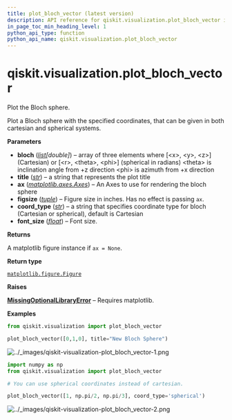 ```yaml
---
title: plot_bloch_vector (latest version)
description: API reference for qiskit.visualization.plot_bloch_vector in the latest version of qiskit
in_page_toc_min_heading_level: 1
python_api_type: function
python_api_name: qiskit.visualization.plot_bloch_vector
---
```


<span id="qiskit-visualization-plot-bloch-vector" />

# qiskit.visualization.plot\_bloch\_vector

<Function id="qiskit.visualization.plot_bloch_vector" isDedicatedPage={true} github="https://github.com/Qiskit/qiskit/tree/stable/1.3/qiskit/visualization/state_visualization.py#L187-L251" signature="qiskit.visualization.plot_bloch_vector(bloch, title='', ax=None, figsize=None, coord_type='cartesian', font_size=None)">
  Plot the Bloch sphere.

  Plot a Bloch sphere with the specified coordinates, that can be given in both cartesian and spherical systems.

  **Parameters**

  *   **bloch** ([*list*](https://docs.python.org/3/library/stdtypes.html#list "(in Python v3.13)")*\[double]*) – array of three elements where \[\<x>, \<y>, \<z>] (Cartesian) or \[\<r>, \<theta>, \<phi>] (spherical in radians) \<theta> is inclination angle from +z direction \<phi> is azimuth from +x direction
  *   **title** ([*str*](https://docs.python.org/3/library/stdtypes.html#str "(in Python v3.13)")) – a string that represents the plot title
  *   **ax** ([*matplotlib.axes.Axes*](https://matplotlib.org/stable/api/_as_gen/matplotlib.axes.Axes.html#matplotlib.axes.Axes "(in Matplotlib v3.9.2)")) – An Axes to use for rendering the bloch sphere
  *   **figsize** ([*tuple*](https://docs.python.org/3/library/stdtypes.html#tuple "(in Python v3.13)")) – Figure size in inches. Has no effect is passing `ax`.
  *   **coord\_type** ([*str*](https://docs.python.org/3/library/stdtypes.html#str "(in Python v3.13)")) – a string that specifies coordinate type for bloch (Cartesian or spherical), default is Cartesian
  *   **font\_size** ([*float*](https://docs.python.org/3/library/functions.html#float "(in Python v3.13)")) – Font size.

  **Returns**

  A matplotlib figure instance if `ax = None`.

  **Return type**

  [`matplotlib.figure.Figure`](https://matplotlib.org/stable/api/_as_gen/matplotlib.figure.Figure.html#matplotlib.figure.Figure "(in Matplotlib v3.9.2)")

  **Raises**

  [**MissingOptionalLibraryError**](exceptions#qiskit.exceptions.MissingOptionalLibraryError "qiskit.exceptions.MissingOptionalLibraryError") – Requires matplotlib.

  **Examples**

  ```python
  from qiskit.visualization import plot_bloch_vector

  plot_bloch_vector([0,1,0], title="New Bloch Sphere")
  ```

  ![../\_images/qiskit-visualization-plot\_bloch\_vector-1.png](/images/api/qiskit/qiskit-visualization-plot_bloch_vector-1.png)

  ```python
  import numpy as np
  from qiskit.visualization import plot_bloch_vector

  # You can use spherical coordinates instead of cartesian.

  plot_bloch_vector([1, np.pi/2, np.pi/3], coord_type='spherical')
  ```

  ![../\_images/qiskit-visualization-plot\_bloch\_vector-2.png](/images/api/qiskit/qiskit-visualization-plot_bloch_vector-2.png)
</Function>

